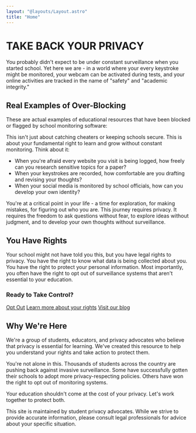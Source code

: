 ```yaml
---
layout: "@layouts/Layout.astro"
title: "Home"
---
```


# TAKE BACK YOUR PRIVACY

You probably didn't expect to be under constant surveillance when you started school. Yet here we are - in a world where your every keystroke might be monitored, your webcam can be activated during tests, and your online activities are tracked in the name of "safety" and "academic integrity."

<div class="my-8">
    <h2 class="text-xl font-bold mb-4">Real Examples of Over-Blocking</h2>
    <p class="mb-4">These are actual examples of educational resources that have been blocked or flagged by school monitoring software:</p>
    <Carousel />
</div>

This isn't just about catching cheaters or keeping schools secure. This is about your fundamental right to learn and grow without constant monitoring. Think about it:

- When you're afraid every website you visit is being logged, how freely can you research sensitive topics for a paper?
- When your keystrokes are recorded, how comfortable are you drafting and revising your thoughts?
- When your social media is monitored by school officials, how can you develop your own identity?

You're at a critical point in your life - a time for exploration, for making mistakes, for figuring out who you are. This journey requires privacy. It requires the freedom to ask questions without fear, to explore ideas without judgment, and to develop your own thoughts without surveillance.

## You Have Rights

Your school might not have told you this, but you have legal rights to privacy. You have the right to know what data is being collected about you. You have the right to protect your personal information. Most importantly, you often have the right to opt out of surveillance systems that aren't essential to your education.

<div class="bg-gray-200 border-gray-300 border p-6 text-lg">
    <h3 class="font-bold">Ready to Take Control?</h3>
    <div class="space-y-4">
        <a href="/opt-out" class="block border-gray-400 border text-gray-600 hover:text-gray-900 bg-gray-300 p-2">Opt Out</a>
        <a href="/rights" class="block border-gray-400 border text-gray-600 hover:text-gray-900 bg-gray-300 p-2">Learn more about your rights</a>
        <a href="/blog" class="block border-gray-400 border text-gray-600 hover:text-gray-900 bg-gray-300 p-2">Visit our blog</a>
    </div>
</div>

## Why We're Here

We're a group of students, educators, and privacy advocates who believe that privacy is essential for learning. We've created this resource to help you understand your rights and take action to protect them.

You're not alone in this. Thousands of students across the country are pushing back against invasive surveillance. Some have successfully gotten their schools to adopt more privacy-respecting policies. Others have won the right to opt out of monitoring systems.

Your education shouldn't come at the cost of your privacy. Let's work together to protect both.

<Note class="mt-4" type="warning">This site is maintained by student privacy advocates. While we strive to provide accurate information, please consult legal professionals for advice about your specific situation.</Note>
